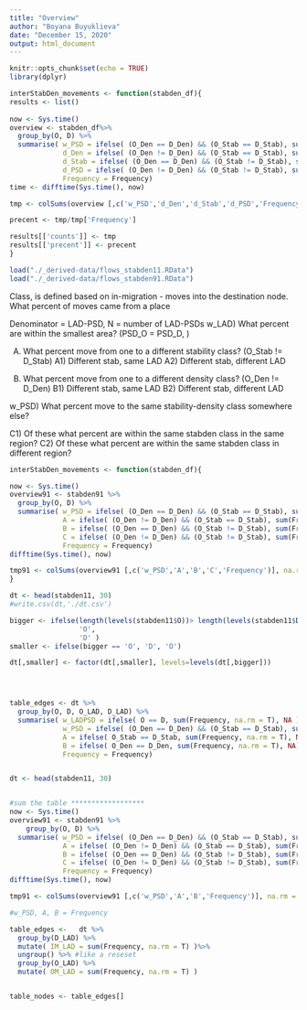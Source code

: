 ```yaml
---
title: "Overview"
author: "Boyana Buyuklieva"
date: "December 15, 2020"
output: html_document
---
```


```r
knitr::opts_chunk$set(echo = TRUE)
library(dplyr)

interStabDen_movements <- function(stabden_df){
results <- list()
  
now <- Sys.time()
overview <- stabden_df%>%
  group_by(O, D) %>%
  summarise( w_PSD = ifelse( (O_Den == D_Den) && (O_Stab == D_Stab), sum(Frequency, na.rm = T), NA),
             d_Den = ifelse( (O_Den != D_Den) && (O_Stab == D_Stab), sum(Frequency, na.rm = T), NA),
             d_Stab = ifelse( (O_Den == D_Den) && (O_Stab != D_Stab), sum(Frequency, na.rm = T), NA),
             d_PSD = ifelse( (O_Den != D_Den) && (O_Stab != D_Stab), sum(Frequency, na.rm = T), NA),
             Frequency = Frequency) 
time <- difftime(Sys.time(), now)

tmp <- colSums(overview [,c('w_PSD','d_Den','d_Stab','d_PSD','Frequency')], na.rm = T)

precent <- tmp/tmp['Frequency']

results[['counts']] <- tmp
results[['precent']] <- precent
}
```





```r
load("./_derived-data/flows_stabden11.RData")
load("./_derived-data/flows_stabden91.RData")
```

Class, is defined based on in-migration - moves into the destination node. 
What percent of moves came from a place 



Denominator = LAD-PSD, N = number of LAD-PSDs
w_LAD) What percent are within the smallest area? (PSD_O = PSD_D, )

A) What percent move from one to a different stability class? (O_Stab != D_Stab)
  A1) Different stab, same LAD
  A2) Different stab, different LAD
  
B) What percent move from one to a different density class? (O_Den != D_Den)
  B1) Different stab, same LAD
  B2) Different stab, different LAD
  
w_PSD) What percent move to the same stability-density class somewhere else?



C1) Of these what percent are within the same stabden class in the same region?
C2) Of these what percent are within the same stabden class in different region?


```r
interStabDen_movements <- function(stabden_df){

now <- Sys.time()
overview91 <- stabden91 %>%
  group_by(O, D) %>%
  summarise( w_PSD = ifelse( (O_Den == D_Den) && (O_Stab == D_Stab), sum(Frequency, na.rm = T), NA),
             A = ifelse( (O_Den != D_Den) && (O_Stab == D_Stab), sum(Frequency, na.rm = T), NA),
             B = ifelse( (O_Den == D_Den) && (O_Stab != D_Stab), sum(Frequency, na.rm = T), NA),
             C = ifelse( (O_Den != D_Den) && (O_Stab != D_Stab), sum(Frequency, na.rm = T), NA),
             Frequency = Frequency) 
difftime(Sys.time(), now)

tmp91 <- colSums(overview91 [,c('w_PSD','A','B','C','Frequency')], na.rm = T)
}
```










```r
dt <- head(stabden11, 30)
#write.csv(dt,'./dt.csv')

bigger <- ifelse(length(levels(stabden11$O))> length(levels(stabden11$D)),
                 'O',
                 'D' )
smaller <- ifelse(bigger == 'O', 'D', 'O')

dt[,smaller] <- factor(dt[,smaller], levels=levels(dt[,bigger]))




table_edges <- dt %>%
  group_by(O, D, O_LAD, D_LAD) %>%
  summarise( w_LADPSD = ifelse( O == D, sum(Frequency, na.rm = T), NA ),
             w_PSD = ifelse( (O_Den == D_Den) && (O_Stab == D_Stab), sum(Frequency, na.rm = T), NA),
             A = ifelse( O_Stab == D_Stab, sum(Frequency, na.rm = T), NA),
             B = ifelse( O_Den == D_Den, sum(Frequency, na.rm = T), NA),
             Frequency = Frequency)



```

```r
dt <- head(stabden11, 30)


#sum the table ******************
now <- Sys.time()
overview91 <- stabden91 %>%
    group_by(O, D) %>%
  summarise( w_PSD = ifelse( (O_Den == D_Den) && (O_Stab == D_Stab), sum(Frequency, na.rm = T), NA),
             A = ifelse( (O_Den != D_Den) && (O_Stab == D_Stab), sum(Frequency, na.rm = T), NA),
             B = ifelse( (O_Den == D_Den) && (O_Stab != D_Stab), sum(Frequency, na.rm = T), NA),
             C = ifelse( (O_Den != D_Den) && (O_Stab != D_Stab), sum(Frequency, na.rm = T), NA),
             Frequency = Frequency)
difftime(Sys.time(), now)

tmp91 <- colSums(overview91 [,c('w_PSD','A','B','Frequency')], na.rm = T)

#w_PSD, A, B = Frequency
```

















```r
table_edges <-   dt %>%
  group_by(D_LAD) %>%
  mutate( IM_LAD = sum(Frequency, na.rm = T) )%>%
  ungroup() %>% #like a reseset
  group_by(O_LAD) %>%
  mutate( OM_LAD = sum(Frequency, na.rm = T) )


table_nodes <- table_edges[]
```

















